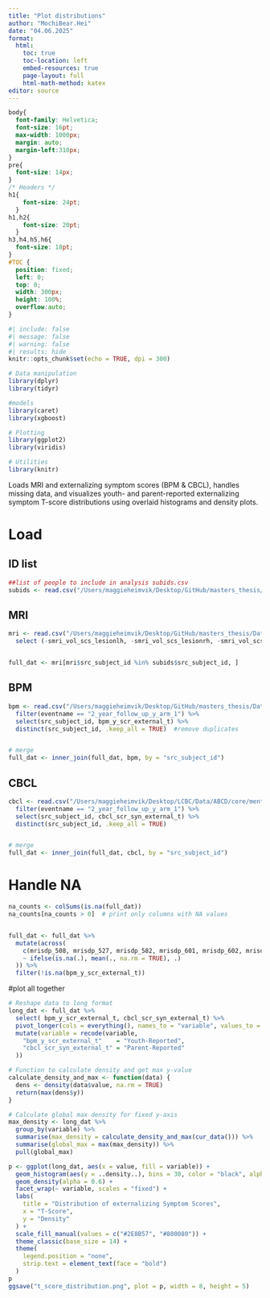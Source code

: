 ```yaml
---
title: "Plot distributions"
author: "MochiBear.Hei"
date: "04.06.2025"
format:
  html:
    toc: true
    toc-location: left
    embed-resources: true
    page-layout: full
    html-math-method: katex
editor: source
---
```


```css
body{
  font-family: Helvetica;
  font-size: 16pt;
  max-width: 1000px;
  margin: auto;
  margin-left:310px;
}
pre{
  font-size: 14px;
}
/* Headers */
h1{
    font-size: 24pt;
  }
h1,h2{
    font-size: 20pt;
  }
h3,h4,h5,h6{
  font-size: 18pt;
}
#TOC {
  position: fixed;
  left: 0;
  top: 0;
  width: 300px;
  height: 100%;
  overflow:auto;
}
```

```r
#| include: false
#| message: false
#| warning: false
#| results: hide
knitr::opts_chunk$set(echo = TRUE, dpi = 300)

# Data manipulation
library(dplyr)
library(tidyr)

#models
library(caret)
library(xgboost)

# Plotting
library(ggplot2)
library(viridis)      

# Utilities
library(knitr)
```

Loads MRI and externalizing symptom scores (BPM & CBCL), handles missing data, and visualizes youth- and parent-reported externalizing symptom T-score distributions using overlaid histograms and density plots.

# Load
## ID list
```r
##list of people to include in analysis subids.csv
subids <- read.csv("/Users/maggieheimvik/Desktop/GitHub/masters_thesis/Data/ocd/subids.csv") 
```

## MRI
```r
mri <- read.csv("/Users/maggieheimvik/Desktop/GitHub/masters_thesis/Data/ocd/mri.csv") %>%
  select (-smri_vol_scs_lesionlh, -smri_vol_scs_lesionrh, -smri_vol_scs_intracranialv) #removed these columns because they have 4897 NA each; should i remove , mrisdp_604 total cortical volume?


full_dat <- mri[mri$src_subject_id %in% subids$src_subject_id, ]
```

## BPM
```r
bpm <- read.csv("/Users/maggieheimvik/Desktop/GitHub/masters_thesis/Data/core/mental-health/mh_y_bpm.csv") %>%
  filter(eventname == "2_year_follow_up_y_arm_1") %>%
  select(src_subject_id, bpm_y_scr_external_t) %>%
  distinct(src_subject_id, .keep_all = TRUE)  #remove duplicates


# merge
full_dat <- inner_join(full_dat, bpm, by = "src_subject_id")
```
## CBCL
```r
cbcl <- read.csv("/Users/maggieheimvik/Desktop/LCBC/Data/ABCD/core/mental-health/mh_p_cbcl.csv") %>%
  filter(eventname == "2_year_follow_up_y_arm_1") %>%
  select(src_subject_id, cbcl_scr_syn_external_t) %>%
  distinct(src_subject_id, .keep_all = TRUE) 


# merge
full_dat <- inner_join(full_dat, cbcl, by = "src_subject_id")
```

# Handle NA
```r
na_counts <- colSums(is.na(full_dat))
na_counts[na_counts > 0]  # print only columns with NA values


full_dat <- full_dat %>%
  mutate(across(
    c(mrisdp_508, mrisdp_527, mrisdp_582, mrisdp_601, mrisdp_602, mrisdp_603, mrisdp_604),
    ~ ifelse(is.na(.), mean(., na.rm = TRUE), .)
  )) %>%
  filter(!is.na(bpm_y_scr_external_t))

```


#plot all together
```r

# Reshape data to long format
long_dat <- full_dat %>%
  select( bpm_y_scr_external_t, cbcl_scr_syn_external_t) %>%
  pivot_longer(cols = everything(), names_to = "variable", values_to = "value") %>%
  mutate(variable = recode(variable,
    "bpm_y_scr_external_t"    = "Youth-Reported",
    "cbcl_scr_syn_external_t" = "Parent-Reported"
  ))

# Function to calculate density and get max y-value
calculate_density_and_max <- function(data) {
  dens <- density(data$value, na.rm = TRUE)
  return(max(dens$y))
}

# Calculate global max density for fixed y-axis
max_density <- long_dat %>%
  group_by(variable) %>%
  summarise(max_density = calculate_density_and_max(cur_data())) %>%
  summarise(global_max = max(max_density)) %>%
  pull(global_max)

p <- ggplot(long_dat, aes(x = value, fill = variable)) +
  geom_histogram(aes(y = ..density..), bins = 30, color = "black", alpha = 0.3) +
  geom_density(alpha = 0.6) +
  facet_wrap(~ variable, scales = "fixed") +
  labs(
    title = "Distribution of externalizing Symptom Scores",
    x = "T-Score",
    y = "Density"
  ) +
  scale_fill_manual(values = c("#2E8B57", "#800080")) +
  theme_classic(base_size = 14) +
  theme(
    legend.position = "none",
    strip.text = element_text(face = "bold")
  )
p
ggsave("t_score_distribution.png", plot = p, width = 8, height = 5)


```